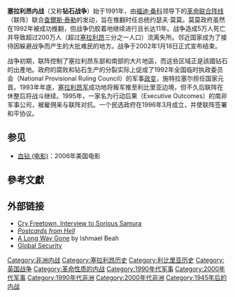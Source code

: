 {{expand|time=2018-10-15T03:57:35+00:00}}
{{expand english|time=2018-10-15T03:57:35+00:00}}
{{noteTA
|1=zh:塞拉利昂; zh-hans:塞拉利昂; zh-hant:塞拉利昂; zh-tw:獅子山;
|2=zh:利比里亚; zh-hans:利比里亚; zh-hant:利比里亞; zh-tw:賴比瑞亞;
}}
{{Infobox military conflict
|conflict=塞拉利昂內戰
|image= [[File:UNsierraleone.PNG|300px]]
|caption= 塞拉利昂戰時地圖
|date= 1991年3月23日－2002年1月18日
|place=[[塞拉利昂|塞拉利昂]]
|result=政府軍勝利
|combatant1={{Flagicon|Sierra Leone}} [[塞拉利昂|塞拉利昂]] <br /> {{flagicon|Sierra Leone}} {{tsl|en|Kamajors|卡馬約}}<br />{{flagicon|South Africa}} {{tsl|en|Executive Outcomes|南非傭兵團}} <br />{{Flag|Nigeria}}<br />{{flagicon|Nigeria}} [[西非國家經濟共同體停火監督部隊|西非國家經濟共同體停火監督部隊]] <br />
{{flagicon|United Nations}} [[聯合國塞拉利昂特派團|聯合國塞拉利昂特派團]]
* {{Flag|India}}<small></small>
* {{Flag|Pakistan}}<br><small>(2001–2005)</small><ref>{{cite web|title=UN Peace Keeping Missions: Sierra Leone (2001 - To Dec 2005)|url=https://www.pakistanarmy.gov.pk/AWPReview/TextContent.aspx?pId=429|website=pakistanarmy.gov.pk|publisher=Pakistan Army|access-date=13 September 2017|archive-url=https://web.archive.org/web/20170913232932/https://www.pakistanarmy.gov.pk/AWPReview/TextContent.aspx?pId=429|archive-date=13 September 2017|url-status=dead}}</ref>
* {{Flag|Kenya}}
* {{Flag|Russia}}<br><small>(1999–2005)</small><ref name="youtube.com">{{cite web |url=https://www.youtube.com/watch?v=xXfpxsR2Arc |title=SMOTR: Mi-24 in Sierra Leone! (English subtitles) |publisher=[[YouTube|YouTube]] |access-date=21 January 2017 |archive-date=2017-02-03 |archive-url=https://web.archive.org/web/20170203233012/https://www.youtube.com/watch?v=xXfpxsR2Arc }}</ref>
* {{Flag|Ukraine}}<br><small>(1999–2005)</small>
* {{Flag|Norway}}
* {{Flag|New Zealand}}
* {{Flag|Ghana}}
* {{Flag|Jordan}}
* {{Flag|Germany}}
{{Flag|United Kingdom}}<br>
'''支持:'''<br>
{{Flag|United States}}<br>{{flag|Belarus|1995}}<ref>{{Cite web |url=http://maxpark.com/user/1407890/content/686582 |title=Торговля оружием и будущее Белоруссии |access-date=2021-01-26 |archive-date=2019-03-27 |archive-url=https://web.archive.org/web/20190327101115/http://maxpark.com/user/1407890/content/686582 }}</ref><br>
|combatant2=[[File:Sl_RUF.png|22px]] [[革命聯合陣線|革命聯合陣線]]<br />{{flagicon|Liberia}} {{tsl|en|National Patriotic Front of Liberia|利比里亞愛國陣線}}<br />{{Flagicon|Sierra Leone}} {{tsl|en|Armed Forces Revolutionary Council|武裝部隊革命委員會}}<br />[[西部男孩|WSB]]
|commander1={{Flagicon|Sierra Leone}} [[艾哈邁德·泰詹·卡巴|艾哈邁德·泰詹·卡巴]]<br />{{Flagicon|Sierra Leone}} {{tsl|en|Samuel Hinga Norman|塞繆爾·欣加·諾曼}}<br />{{Flagicon|Sierra Leone}} {{tsl|en|Valentine Strasser|瓦倫丁斯特拉瑟}}<br />{{Flagicon|Sierra Leone}} {{tsl|en|Solomon Musa|所羅門·穆薩}}<br />{{Flagicon|United Kingdom}} {{tsl|en|David Richards (British Army officer)|戴維·J·理查茲}}<br />{{Flagicon|United Kingdom}} [[托尼·布萊爾|托尼·布萊爾]]
|commander2=[[File:Sl_RUF.png|22px]] [[福迪·桑科|福迪·桑科]]<br />[[File:Sl_RUF.png|22px]] {{tsl|en|Johnny Paul Koroma|約翰尼·保羅·科羅馬}}<br />[[File:Sl_RUF.png|22px]] {{tsl|en|Sam Bockarie|薩姆·博卡里}}<br />[[File:Sl_RUF.png|22px]] {{tsl|en|Foday Kallay|Foday Kallay}}<br />{{Flagicon|Liberia}} [[查尔斯·泰勒_(利比里亚政治人物)|查爾斯·泰勒]]
|strength1= {{Flagicon|Sierra Leone}} '''塞拉利昂政府軍'''：<br />6150人（1992年）<ref>Lansana Gberie, ''Desarrollo africano'', 1997, pp. 155; ''Sierra Leone: Legacies of Authoritarianism and Political Violence in Governing Insecurity'', Cawthra & Luckham, ed. Zed Books, 2003, pp. 238.</ref><br />5000－6000人（1995年）<ref name= Code /><br />12000－18000人（1996年）<ref name= Code /><br />14000人（1997年）<ref name= Code /><ref>Ero, Comfort (2003). ''Sierra Leone: Legacies of Authoritarianism and Political Violence'', Chapter 10 (in) Cawthra & Luckham, ''Governing Insecurity'', ed. Zed Books. pp. 238–239.</ref><br />15000人（1998年）<ref name= Code /><br />3000－8000人（1999年）<ref name= Code /><br />10000－15000人（2000年）<ref name= Code /><br />13000－14000人（2002年）<ref name= Ref1 >{{Cite web |url=http://www.nationsencyclopedia.com/Africa/Sierra-Leone.html |title=Sierra Leone Overview - tax, import, average, area, system, power, Languages, Armed forces, Animal husbandry |accessdate=2012-01-13 |archive-date=2017-12-26 |archive-url=https://web.archive.org/web/20171226031210/http://www.nationsencyclopedia.com/Africa/Sierra-Leone.html |dead-url=no }}</ref><br />{{flagicon|United Nations}} '''聯合國特派團''':<br />20000人（2000年）<ref>[http://www.metro.co.uk/news/newsfocus/339826-child-soldier-tells-of-sierra-leones-hope Child soldier tells of Sierra Leone's hope | Metro.co.uk] 6 de octubre de 2008.</ref><br />17000人（2002年）<ref name= Ref1 /><br />5000人（2004年）<ref>{{Cite web |url=http://www.globalsecurity.org/military/world/war/sierra_leone.htm |title=Global security - Sierra Leone |access-date=2012-01-13 |archive-date=2021-02-10 |archive-url=https://web.archive.org/web/20210210084846/https://www.globalsecurity.org/military/world/war/sierra_leone.htm }}</ref><br />{{Flagicon|Sierra Leone}} '''卡馬約'''：<br />10000－37000人（1997年）<ref name=Code>[http://privatewww.essex.ac.uk/~ksg/data/eacd_notes.pdf Uppsala conflict data expansion. Non-state actor information. Codebook] {{webarchive|url=https://web.archive.org/web/20120121112118/http://privatewww.essex.ac.uk/~ksg/data/eacd_notes.pdf |date=2012-01-21 }} pp. 316-318</ref><br />20000人（2002年）<ref>[http://www.irinnews.org/report.aspx?ReportId=74173 IRIN Africa | SIERRA LEONE: Election could turn on Kamajor war heroes/criminals] {{Wayback|url=http://www.irinnews.org/report.aspx?ReportId=74173 |date=20070909190146 }} 7 de septiembre de 2007.</ref><br />{{flagicon|Nigeria}} '''西非監測組部隊'''：<br />10000－15000人（1998年）<ref name= Code /><br />12000人（1999年）<ref name= Code /><br />{{flagicon|United Kingdom}} '''英軍''':<br />800人（2000年）<ref name= Code /><br />{{flagicon|South Africa}} '''南非傭兵團'''：<br />150－200人（1995年）<ref name= Mer>{{Cite video
  | url 	= http://www.youtube.com/watch?v=0YuXjbdFJD0&NR=1
  | title 	= YouTube - MERCENARIOS EN LA GUERRA DE IRAK parte 2 de 5
  | access-date 	= 2012-01-13
  | archive-date 	= 2021-06-26
  | archive-url 	= https://web.archive.org/web/20210626072136/https://www.youtube.com/watch?v=0YuXjbdFJD0&NR=1
  }}<!--Título generado por Muro Bot--></ref><ref>{{Cite web |url=http://www.globalsecurity.org/military/world/para/executive_outcomes.htm |title=Global security - Executive Outcomes |access-date=2012-01-13 |archive-date=2017-02-26 |archive-url=https://web.archive.org/web/20170226195154/http://www.globalsecurity.org/military/world/para/executive_outcomes.htm }}</ref><br />3500人（1996年）<ref>Gberie, 2005, p. 93</ref>
|strength2= '''叛軍'''：<br />15000人（1998年）<ref name= Code /><br />45000人（1999年）<ref name= Code /><br />[[File:Sl_RUF.png|22px]] '''革命聯合陣線'''：<br />2000<ref name= Code /><br/>約15000人（1995年）<ref name= Mer /><br />2000－4000人（1996年）<ref name= Code /><br />3000－5000人（1997年）<ref name= Code /><br />6000人（1999年）<ref>[http://www.wnd.com/?pageId=27053 WorldNetDaily - White mercenaries in black Africa] por Anthony C. LoBaido, 16 de octubre de 2004.</ref><br />15000人（2000年）<ref name= Code /><br />10000人（2002年）<ref>[http://www.24horas.cl/categoria.aspx?tipo=180&mdl=3009 En Qué Mundo Vives. Diamantes de sangre.] {{webarchive|url=https://web.archive.org/web/20120118062308/http://www.24horas.cl/categoria.aspx?tipo=180&mdl=3009 |date=2012-01-18 }}</ref><br />{{Flagicon|Sierra Leone}} '''武裝部隊革命委員會'''：<br />8000－14000人（1997年）<ref name= Code /><br />2000－4000人（1998年）<ref name= Code /><br />'''WSB'''：<br />400人（2000年）<ref>{{Cite web |url=http://www.awoko.org/2009/04/30/westside-boys-commander-6-others-freed/ |title=Westside boys commander, 6 others freed |access-date=2012-01-13 |archive-date=2019-06-05 |archive-url=https://web.archive.org/web/20190605084236/https://awoko.org/2009/04/30/westside-boys-commander-6-others-freed/ }}</ref> 
|casualties3= 5萬人死亡<br />200萬人流離失所
}}
{{Campaignbox 塞拉利昂內戰}}

'''塞拉利昂内战'''（又称'''钻石战争'''）始于1991年，由[[福迪·桑科|福迪·桑科]]领导下的[[革命联合阵线|革命联合阵线]]（联阵）联合[[查爾斯·泰勒|查爾斯·泰勒]]的{{tsl|en|National Patriotic Front of Liberia|利比里亚民族爱国阵线}}发动，旨在推翻时任总统约瑟夫·莫莫。莫莫政府虽然在1992年被成功推翻，但战争仍胶着地继续进行且长达11年。战争造成5万人死亡并导致超过200万人（超过[[塞拉利昂|塞拉利昂]]三分之一人口）流离失所。邻近国家成为了接待因躲避战争而产生的大批难民的地方。战争于2002年1月18日正式宣布结束。

战争初期，联阵控制了塞拉利昂东部和南部的大片地區，而这些区域正是該國钻石的出產地。政府的腐败和钻石生产的分裂实际上促成了1992年全国临时执政委员会（National Provisional Ruling Council）的军事[[政变|政变]]，施特拉塞尔担任国家元首。1993年年底，[[塞拉利昂军|塞拉利昂军]]成功地将叛军推至利比里亚边境，但不久后联阵在休整后将战斗继续。1995年，一家名为行动后果（Executive Outcomes）的南非军事公司，被雇佣来与联阵对抗。一个民选政府在1996年3月成立，并使联阵签署和平协议。

== 参见 ==
*[[血钻_(电影)|血钻 (电影)]]：2006年美国电影

== 參考文獻 ==
{{Reflist}}

== 外部链接 ==
* [http://www.pbs.org/newshour/bb/media/jan-june01/sierra_1-25.html Cry Freetown, Interview to Sorious Samura] {{Wayback|url=http://www.pbs.org/newshour/bb/media/jan-june01/sierra_1-25.html |date=20140122000545 }}
* [http://www.raffaeleciriello.com/site/pw/56children1.html ''Postcards from Hell''] {{Wayback|url=http://www.raffaeleciriello.com/site/pw/56children1.html |date=20200220200234 }}
* [http://www.alongwaygone.com/ A Long Way Gone] {{Wayback|url=http://www.alongwaygone.com/ |date=20210223013307 }} by Ishmael Beah
* [http://www.globalsecurity.org/military/world/war/sierra_leone.htm Global Security] {{Wayback|url=http://www.globalsecurity.org/military/world/war/sierra_leone.htm |date=20210210084846 }}

{{Authority control}}
[[Category:非洲内战|Category:非洲内战]]
[[Category:塞拉利昂历史|Category:塞拉利昂历史]]
[[Category:利比里亚历史|Category:利比里亚历史]]
[[Category:英国战争|Category:英国战争]]
[[Category:革命性质的内战|Category:革命性质的内战]]
[[Category:1990年代军事|Category:1990年代军事]]
[[Category:2000年代军事|Category:2000年代军事]]
[[Category:1990年代非洲|Category:1990年代非洲]]
[[Category:2000年代非洲|Category:2000年代非洲]]
[[Category:1945年后的内战|Category:1945年后的内战]]
